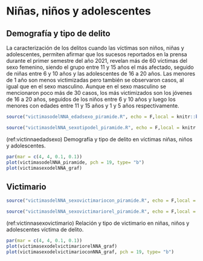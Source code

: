 # Niñas, niños y adolescentes

## Demografía y tipo de delito

La caracterización de los delitos cuando las víctimas son niños, niñas y adolescentes, permiten afirmar que los sucesos reportados en la prensa durante el primer semestre del año 2021, revelan más de 60 víctimas del sexo femenino, siendo el grupo entre 11 y 15 años el más afectado, seguido de niñas entre 6 y 10 años  y las adolescentes de 16 a 20 años. Las menores de 1 año son menos victimizadas pero también se observaron casos, al igual que en el sexo masculino. Aunque en el sexo masculino se mencionaron poco más de 30 casos, los más victimizados son los jóvenes de 16 a 20 años, seguidos de los niños entre 6 y 10 años y luego los menores con edades entre 11 y 15 años y 1 y 5 años respectivamente. 

```r
source("victimasodelNNA_edadsexo_piramide.R", echo = F,local = knitr::knit_global())
```

```r
source("victimasdelNNA_sexotipodel_piramide.R", echo = F,local = knitr::knit_global())
```


(ref:victinnaedadsexo) Demografía y tipo de delito en víctimas niñas, niños y adolescentes.

```r
par(mar = c(4, 4, 0.1, 0.1))
plot(victimasodelNNA_piramide, pch = 19, type= "b")
plot(victimasexodelNNA_graf)
```


## Victimario


```r
source("victimasdelNNA_sexovictimariocon_piramide.R", echo = F,local = knitr::knit_global())
```


```r
source("victimasdelNNA_sexovictimariorel_piramide.R", echo = F,local = knitr::knit_global())
```



(ref:victinnasexovictimario) Relación y tipo de victimario en niñas, niños y adolescentes víctima de delito.

```r
par(mar = c(4, 4, 0.1, 0.1))
plot(victimasexodelvictimariorelNNA_graf)
plot(victimasexodelvictimarioconNNA_graf, pch = 19, type= "b")

```

